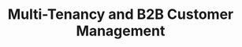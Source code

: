 ---
title: "Multi-Tenancy and B2B Customer Management"
description: "Implement multi-tenant architectures, manage B2B customers with separate organizations, and handle tenant isolation"
course: "complete-guide-zitadel"
section: "Enterprise"
order: 17
publishedAt: 2025-07-10
isDraft: true
authors:
  - rawkode
---